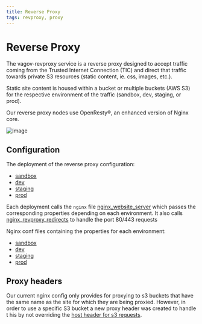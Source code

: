 ```yaml
---
title: Reverse Proxy
tags: revproxy, proxy
---
```


# Reverse Proxy

The vagov-revproxy service is a reverse proxy designed to accept traffic coming from 
the Trusted Internet Connection (TIC) and direct that traffic towards private S3 
resources (static content, ie. css, images, etc.).

Static site content is housed within a bucket or multiple buckets (AWS S3) for the 
respective environment of the traffic (sandbox, dev, staging, or prod).

Our reverse proxy nodes use OpenResty®, an enhanced version of Nginx core.

![image](https://user-images.githubusercontent.com/55560129/109044121-08d5b400-76a0-11eb-83d9-910700ec12de.png)

## Configuration

The deployment of the reverse proxy configuration:

- [sandbox](https://github.com/department-of-veterans-affairs/devops/blob/master/ansible/deployment/config/revproxy-vagov-sandbox.yml#L77-L81)
- [dev](https://github.com/department-of-veterans-affairs/devops/blob/master/ansible/deployment/config/revproxy-vagov-dev.yml#L85-L89)
- [staging](https://github.com/department-of-veterans-affairs/devops/blob/master/ansible/deployment/config/revproxy-vagov-staging.yml#L77-L81)
- [prod](https://github.com/department-of-veterans-affairs/devops/blob/master/ansible/deployment/config/revproxy-vagov-prod.yml#L78-L82)

Each deployment calls the `nginx` file [nginx_website_server](https://github.com/department-of-veterans-affairs/devops/blob/master/ansible/deployment/config/revproxy-vagov/templates/nginx_website_server.conf.j2#L17) which passes the corresponding properties depending on each environment. It also calls [nginx_revproxy_redirects](https://github.com/department-of-veterans-affairs/devops/blob/master/ansible/deployment/config/revproxy-vagov/templates/nginx_revproxy_redirects.conf.j2) to handle the port 80/443 requests

Nginx conf files containing the properties for each environment:

- [sandbox](https://github.com/department-of-veterans-affairs/devops/blob/master/ansible/deployment/config/revproxy-vagov/vars/nginx_config_vagov-sandbox.yml)
- [dev](https://github.com/department-of-veterans-affairs/devops/blob/master/ansible/deployment/config/revproxy-vagov/vars/nginx_config_vagov-dev.yml)
- [staging](https://github.com/department-of-veterans-affairs/devops/blob/master/ansible/deployment/config/revproxy-vagov/vars/nginx_config_vagov-staging.yml)
- [prod](https://github.com/department-of-veterans-affairs/devops/blob/master/ansible/deployment/config/revproxy-vagov/vars/nginx_config_vagov-prod.yml)

## Proxy headers

Our current nginx config only provides for proxying to s3 buckets that have the same name as the site for which 
they are being proxied. However, in order to use a specific S3 bucket a new proxy header was created to handle t
his by not overriding the [host header for s3 requests](https://github.com/department-of-veterans-affairs/devops/blob/master/ansible/deployment/config/revproxy-vagov/files/proxy-headers-s3.conf).